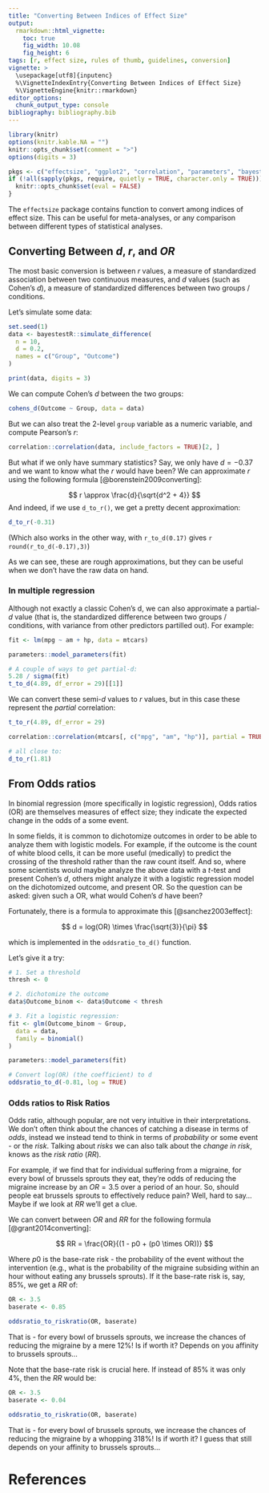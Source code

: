 ---
title: "Converting Between Indices of Effect Size"
output: 
  rmarkdown::html_vignette:
    toc: true
    fig_width: 10.08
    fig_height: 6
tags: [r, effect size, rules of thumb, guidelines, conversion]
vignette: >
  \usepackage[utf8]{inputenc}
  %\VignetteIndexEntry{Converting Between Indices of Effect Size}
  %\VignetteEngine{knitr::rmarkdown}
editor_options: 
  chunk_output_type: console
bibliography: bibliography.bib
---

```{r message=FALSE, warning=FALSE, include=FALSE}
library(knitr)
options(knitr.kable.NA = "")
knitr::opts_chunk$set(comment = ">")
options(digits = 3)

pkgs <- c("effectsize", "ggplot2", "correlation", "parameters", "bayestestR")
if (!all(sapply(pkgs, require, quietly = TRUE, character.only = TRUE))) {
  knitr::opts_chunk$set(eval = FALSE)
}
```

The `effectsize` package contains function to convert among indices of effect
size. This can be useful for meta-analyses, or any comparison between different
types of statistical analyses.

## Converting Between *d*, *r*, and *OR*

The most basic conversion is between *r* values, a measure of standardized
association between two continuous measures, and *d* values (such as Cohen's
*d*), a measure of standardized differences between two groups / conditions.

Let's simulate some data:

```{r}
set.seed(1)
data <- bayestestR::simulate_difference(
  n = 10,
  d = 0.2,
  names = c("Group", "Outcome")
)
```

```{r, echo=FALSE}
print(data, digits = 3)
```

We can compute Cohen's *d* between the two groups:

```{r}
cohens_d(Outcome ~ Group, data = data)
```

But we can also treat the 2-level `group` variable as a numeric variable, and
compute Pearson's *r*:

```{r, warning=FALSE}
correlation::correlation(data, include_factors = TRUE)[2, ]
```

But what if we only have summary statistics? Say, we only have $d=-0.37$ and we
want to know what the *r* would have been? We can approximate *r* using the
following formula [@borenstein2009converting]:

$$
r \approx \frac{d}{\sqrt{d^2 + 4}}
$$
And indeed, if we use `d_to_r()`, we get a pretty decent approximation:

```{r}
d_to_r(-0.31)
```

(Which also works in the other way, with `r_to_d(0.17)` gives 
`r round(r_to_d(-0.17),3)`)

As we can see, these are rough approximations, but they can be useful when we
don't have the raw data on hand.

### In multiple regression

Although not exactly a classic Cohen's d, we can also approximate a partial-*d*
value (that is, the standardized difference between two groups / conditions,
with variance from other predictors partilled out). For example:

```{r}
fit <- lm(mpg ~ am + hp, data = mtcars)

parameters::model_parameters(fit)

# A couple of ways to get partial-d:
5.28 / sigma(fit)
t_to_d(4.89, df_error = 29)[[1]]
```

We can convert these semi-*d* values to *r* values, but in this case these
represent the *partial* correlation:

```{r}
t_to_r(4.89, df_error = 29)

correlation::correlation(mtcars[, c("mpg", "am", "hp")], partial = TRUE)[1, ]

# all close to:
d_to_r(1.81)
```

## From Odds ratios

In binomial regression (more specifically in logistic regression), Odds ratios
(OR) are themselves measures of effect size; they indicate the expected change
in the odds of a some event.

In some fields, it is common to dichotomize outcomes in order to be able to
analyze them with logistic models. For example, if the outcome is the count of
white blood cells, it can be more useful (medically) to predict the crossing of
the threshold rather than the raw count itself. And so, where some scientists
would maybe analyze the above data with a *t*-test and present Cohen's *d*,
others might analyze it with a logistic regression model on the dichotomized
outcome, and present OR. So the question can be asked: given such a OR, what
would Cohen's *d* have been?

Fortunately, there is a formula to approximate this [@sanchez2003effect]:

$$
d = log(OR) \times \frac{\sqrt{3}}{\pi}
$$

which is implemented in the `oddsratio_to_d()` function.

Let's give it a try:

```{r}
# 1. Set a threshold
thresh <- 0

# 2. dichotomize the outcome
data$Outcome_binom <- data$Outcome < thresh

# 3. Fit a logistic regression:
fit <- glm(Outcome_binom ~ Group,
  data = data,
  family = binomial()
)

parameters::model_parameters(fit)

# Convert log(OR) (the coefficient) to d
oddsratio_to_d(-0.81, log = TRUE)
```

### Odds ratios to Risk Ratios

Odds ratio, although popular, are not very intuitive in their interpretations.
We don't often think about the chances of catching a disease in terms of *odds*,
instead we instead tend to think in terms of *probability* or some event - or
the *risk*. Talking about *risks* we can also talk about the *change in risk*,
knows as the *risk ratio* (*RR*).

For example, if we find that for individual suffering from a migraine, for every
bowl of brussels sprouts they eat, they're odds of reducing the migraine
increase by an $OR = 3.5$ over a period of an hour. So, should people eat
brussels sprouts to effectively reduce pain? Well, hard to say... Maybe if we
look at *RR* we'll get a clue.

We can convert between *OR* and *RR* for the following formula
[@grant2014converting]:

$$
RR = \frac{OR}{(1 - p0 + (p0 \times OR))}  
$$

Where $p0$ is the base-rate risk - the probability of the event without the
intervention (e.g., what is the probability of the migraine subsiding within an
hour without eating any brussels sprouts). If it the base-rate risk is, say,
85%, we get a *RR* of:

```{r}
OR <- 3.5
baserate <- 0.85

oddsratio_to_riskratio(OR, baserate)
```

That is - for every bowl of brussels sprouts, we increase the chances of
reducing the migraine by a mere 12%! Is if worth it? Depends on you affinity to
brussels sprouts...

Note that the base-rate risk is crucial here. If instead of 85% it was only 4%,
then the *RR* would be:

```{r}
OR <- 3.5
baserate <- 0.04

oddsratio_to_riskratio(OR, baserate)
```

That is - for every bowl of brussels sprouts, we increase the chances of
reducing the migraine by a whopping 318%! Is if worth it? I guess that still
depends on your affinity to brussels sprouts...

# References

